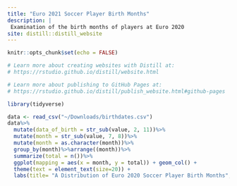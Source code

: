 ```yaml
---
title: "Euro 2021 Soccer Player Birth Months"
description: |
 Examination of the birth months of players at Euro 2020
site: distill::distill_website
---
```


```r
knitr::opts_chunk$set(echo = FALSE)

# Learn more about creating websites with Distill at:
# https://rstudio.github.io/distill/website.html

# Learn more about publishing to GitHub Pages at:
# https://rstudio.github.io/distill/publish_website.html#github-pages

library(tidyverse)
```

```r
data <- read_csv("~/Downloads/birthdates.csv")
data%>%
  mutate(data_of_birth = str_sub(value, 2, 11))%>%
  mutate(month = str_sub(value, 7, 8))%>%
  mutate(month = as.character(month))%>%
  group_by(month)%>%arrange((month))%>%
  summarize(total = n())%>%
  ggplot(mapping = aes(x = month, y = total)) + geom_col() + 
  theme(text = element_text(size=20)) + 
  labs(title= "A Distribution of Euro 2020 Soccer Player Birth Months", subtitle = "The Most Soccer Players Are Born In March", x = "Month (By Number)", y = "Number of Soccer Players", caption = "Data: Wikipedia")
```

